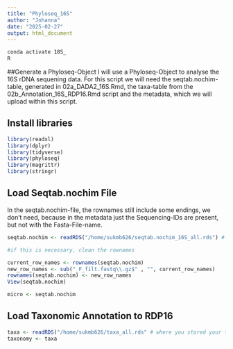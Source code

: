 ```yaml
---
title: "Phyloseq_16S"
author: "Johanna"
date: "2025-02-27"
output: html_document
---
```


```bash
conda activate 18S_
R
````

##Generate a Phyloseq-Object 
I will use a Phyloseq-Object to analyse the 16S rDNA sequening data. 
For this script we will need the seqtab.nochim-table, generated in 02a_DADA2_16S.Rmd, 
the taxa-table from the 02b_Annotation_16S_RDP16.Rmd script and the metadata, which we will upload within this script. 

## Install libraries
```r
library(readxl)
library(dplyr) 
library(tidyverse) 
library(phyloseq) 
library(magrittr)
library(stringr) 
```

## Load Seqtab.nochim File
In the seqtab.nochim-file, the rownames still include some endings, we don't need, because in the metadata just the Sequencing-IDs are present, but not with the Fasta-File-name. 
```r
seqtab.nochim <- readRDS("/home/sukmb626/seqtab.nochim_16S_all.rds") # where you stored your seqtab.nochim

#if this is necessary, clean the rownames

current_row_names <- rownames(seqtab.nochim)
new_row_names <- sub("_F_filt.fastq\\.gz$" , "", current_row_names) 
rownames(seqtab.nochim) <- new_row_names
View(seqtab.nochim)

micro <- seqtab.nochim
```

## Load Taxonomic Annotation to RDP16  
```r
taxa <- readRDS("/home/sukmb626/taxa_all.rds" # where you stored your taxonomic annotation to RDP
taxonomy <- taxa 
```

